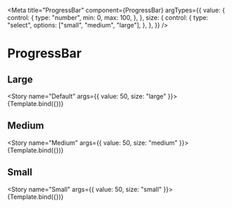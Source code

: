 
<Meta
  title="ProgressBar"
  component={ProgressBar}
  argTypes={{
    value: {
      control: {
        type: "number",
        min: 0,
        max: 100,
      },
    },
    size: {
      control: {
        type: "select",
        options: ["small", "medium", "large"],
      },
    },
  }}
/>


# ProgressBar

## Large

<Story name="Default" args={{ value: 50, size: "large" }}>
  {Template.bind({})}
</Story>

## Medium

<Story name="Medium" args={{ value: 50, size: "medium" }}>
  {Template.bind({})}
</Story>

## Small

<Story name="Small" args={{ value: 50, size: "small" }}>
  {Template.bind({})}
</Story>

